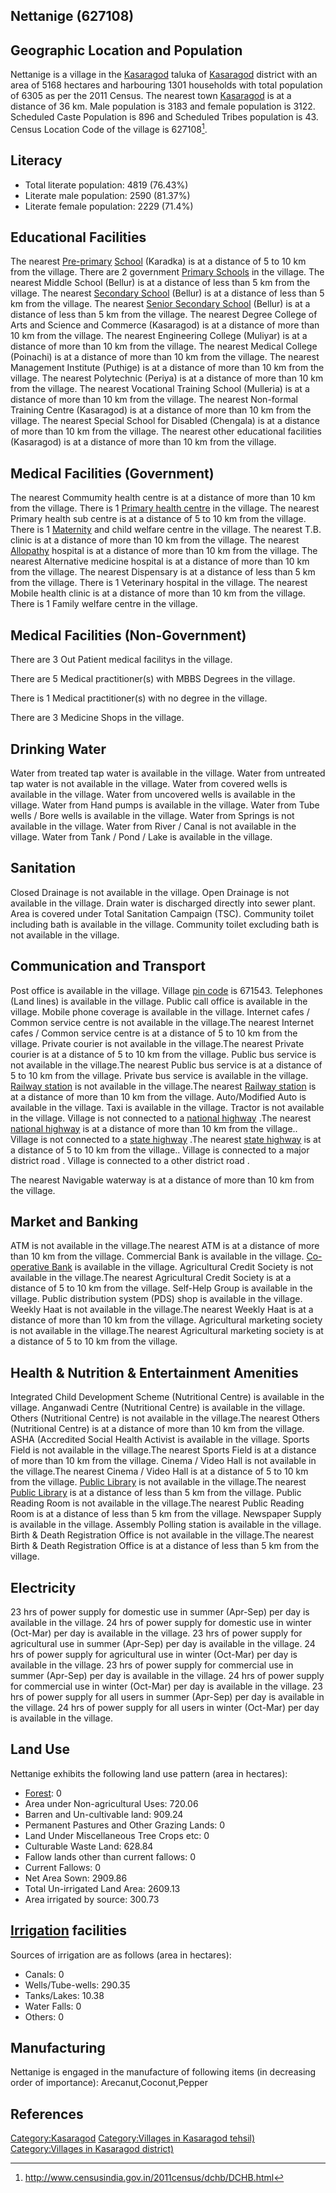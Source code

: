 {{Infobox settlement
| name=Nettanige
| native_name=
| native_name_lang=
| other_name=
| nickname=
| settlement_type=Village
| image_skyline=
| image_alt=
| image_caption=
| pushpin_map=India Kerala
| pushpin_label_position=right
| pushpin_map_alt=
| pushpin_map_caption=Location in Kerala, India
| latd=
| latm=
| lats=
| latNS=
| longd=
| longm=
| longs=
| longEW=
| coordinates_display=inline,title
| subdivision_type=Country
| subdivision_name={{flag|India}}
| subdivision_type1=[[States and territories of India|State]]
| subdivision_name1=Kerala 
| subdivision_type2=[[List of districts of India|District]]
| subdivision_name2=Kasaragod
| subdivision_type3=Tahsil
| subdivision_name3=Kasaragod
| website=
| established_title=<!-- Established -->
| established_date=
| founder=
| named_for=
| government_type=
| governing_body=
| unit_pref=Metric=
| area_footnotes=
| area_rank=
| area_total_km2=51.68
| elevation_footnotes=
| elevation_m=
| population_total=6305
| population_as_of=2011
| population_rank=
| population_density_km2=122
| population_demonym=
| population_footnotes=
| demographics_type1=Languages
| demographics1_title1=Official
| demographics1_info1=[[Malayalam language|Malayalam]]
| timezone1=[[Indian Standard Time|IST]]
| utc_offset1==+5:30
| postal_code_type=[[Postal Index Number|PIN]]
| postal_code=671543
| area_code_type=Telephone code
| area_code=
| registration_plate=
| blank1_name_sec1=Nearest city
| blank1_info_sec1=[[Kasaragod]]
| blank2_name_sec1=[[Human sex ratio|Sex ratio]]
| blank2_info_sec1=980 [[male|♂]]/[[female|♀]]
| blank3_name_sec1=Literacy
| blank3_info_sec1=76.43%
| blank1_name_sec2=[[2011 Census of India|2011 census]] code
| blank1_info_sec2=627108
| footnotes=
}}

== Nettanige (627108) ==

== Geographic Location and Population ==

Nettanige is a village in the [[Kasaragod]] taluka of [[Kasaragod]] district with an area of 5168 hectares and harbouring 1301 households with total population of 6305 as per the 2011 Census. The nearest town [[Kasaragod]] is at a distance of 36 km. Male population is 3183 and female population is 3122. Scheduled Caste Population is 896 and Scheduled Tribes population is 43. Census Location Code of the village is 627108<ref>http://www.censusindia.gov.in/2011census/dchb/DCHB.html</ref>.


== Literacy ==  
* Total literate population: 4819 (76.43%)
* Literate male population: 2590 (81.37%)
* Literate female population: 2229 (71.4%)


== Educational Facilities ==  
The nearest [[Pre-primary]] [[School]] (Karadka) is at a distance of 5 to 10 km from the village.
There are 2 government [[Primary School]]s in the village.
The nearest Middle School (Bellur) is at a distance of less than 5 km from the village.
The nearest [[Secondary School]] (Bellur) is at a distance of less than 5 km from the village.
The nearest [[Senior Secondary School]] (Bellur) is at a distance of less than 5 km from the village.
The nearest Degree College of Arts and Science and Commerce (Kasaragod) is at a distance of more than 10 km from the village.
The nearest Engineering College (Muliyar) is at a distance of more than 10 km from the village.
The nearest Medical College (Poinachi) is at a distance of more than 10 km from the village.
The nearest Management Institute (Puthige) is at a distance of more than 10 km from the village.
The nearest Polytechnic (Periya) is at a distance of more than 10 km from the village.
The nearest Vocational Training School (Mulleria) is at a distance of more than 10 km from the village.
The nearest Non-formal Training Centre (Kasaragod) is at a distance of more than 10 km from the village.
The nearest Special School for Disabled (Chengala) is at a distance of more than 10 km from the village.
The nearest other educational facilities (Kasaragod) is at a distance of more than 10 km from the village.


== Medical Facilities (Government) ==
The nearest Commumity health centre is at a distance of more than 10 km from the village.
There is 1 [[Primary health centre]] in the village.
The nearest Primary health sub centre is at a distance of 5 to 10 km from the village.
There is 1 [[Maternity]] and child welfare centre in the village.
The nearest T.B. clinic is at a distance of more than 10 km from the village.
The nearest [[Allopathy]] hospital is at a distance of more than 10 km from the village.
The nearest Alternative medicine hospital is at a distance of more than 10 km from the village.
The nearest Dispensary is at a distance of less than 5 km from the village.
There is 1 Veterinary hospital in the village.
The nearest Mobile health clinic is at a distance of more than 10 km from the village.
There is 1 Family welfare centre in the village.


== Medical Facilities (Non-Government) ==
There are 3 Out Patient medical facilitys in the village.


There are 5 Medical practitioner(s) with MBBS Degrees in the village.

There is 1 Medical practitioner(s) with no degree in the village.

There are 3 Medicine Shops in the village.



== Drinking Water ==
Water from treated tap water is available in the village.
Water from untreated tap water is not available in the village.
Water from covered wells is available in the village.
Water from uncovered wells is available in the village.
Water from Hand pumps is available in the village.
Water from Tube wells / Bore wells is available in the village.
Water from Springs is not available in the village.
Water from River / Canal is not available in the village.
Water from Tank / Pond / Lake is available in the village.


== Sanitation ==
Closed Drainage is not available in the village.
Open Drainage is not available in the village.
Drain water is discharged directly into sewer plant.
Area is covered under Total Sanitation Campaign (TSC).
Community toilet including bath is available in the village.
Community toilet excluding bath is not available in the village.


== Communication and Transport ==
Post office is available in the village.
Village [[pin code]] is 671543.
Telephones (Land lines) is available in the village.
Public call office is available in the village.
Mobile phone coverage is available in the village.
Internet cafes / Common service centre is not available in the village.The nearest Internet cafes / Common service centre is at a distance of 5 to 10 km from the village.
Private courier is not available in the village.The nearest Private courier is at a distance of 5 to 10 km from the village.
Public bus service is not available in the village.The nearest Public bus service is at a distance of 5 to 10 km from the village.
Private bus service is available in the village.
[[Railway station]] is not available in the village.The nearest [[Railway station]] is at a distance of more than 10 km from the village.
Auto/Modified Auto is available in the village.
Taxi is available in the village.
Tractor is not available in the village.
Village is not connected to a [[national highway]] .The nearest [[national highway]] is at a distance of more than 10 km from the village..
Village is not connected to a [[state highway]] .The nearest [[state highway]] is at a distance of 5 to 10 km from the village..
Village is connected to a major district road    .
Village is connected to a other district road  .



The nearest Navigable waterway is at a distance of more than 10 km from the village.



== Market and Banking ==
ATM is not available in the village.The nearest ATM is at a distance of more than 10 km from the village.
Commercial Bank is available in the village.
[[Co-operative Bank]] is available in the village.
Agricultural Credit Society is not available in the village.The nearest Agricultural Credit Society is at a distance of 5 to 10 km from the village.
Self-Help Group is available in the village.
Public distribution system (PDS) shop is available in the village.
Weekly Haat is not available in the village.The nearest Weekly Haat is at a distance of more than 10 km from the village.
Agricultural marketing society is not available in the village.The nearest Agricultural marketing society is at a distance of 5 to 10 km from the village.


== Health & Nutrition & Entertainment Amenities ==
Integrated Child Development Scheme (Nutritional Centre) is available in the village.
Anganwadi Centre (Nutritional Centre) is available in the village.
Others (Nutritional Centre) is not available in the village.The nearest Others (Nutritional Centre) is at a distance of more than 10 km from the village.
ASHA (Accredited Social Health Activist is available in the village.
Sports Field is not available in the village.The nearest Sports Field is at a distance of more than 10 km from the village.
Cinema / Video Hall is not available in the village.The nearest Cinema / Video Hall is at a distance of 5 to 10 km from the village.
[[Public Library]] is not available in the village.The nearest [[Public Library]] is at a distance of less than 5 km from the village.
Public Reading Room is not available in the village.The nearest Public Reading Room is at a distance of less than 5 km from the village.
Newspaper Supply is available in the village.
Assembly Polling station is available in the village.
Birth & Death Registration Office is not available in the village.The nearest Birth & Death Registration Office is at a distance of less than 5 km from the village.


== Electricity ==
23 hrs of power supply for domestic use in summer (Apr-Sep) per day is available in the village.
24 hrs of power supply for domestic use in winter (Oct-Mar) per day is available in the village.
23 hrs of power supply for agricultural use in summer (Apr-Sep) per day is available in the village.
24 hrs of power supply for agricultural use in winter (Oct-Mar) per day is available in the village.
23 hrs of power supply for commercial use in summer (Apr-Sep) per day is available in the village.
24 hrs of power supply for commercial use in winter (Oct-Mar) per day is available in the village.
23 hrs of power supply for all users in summer (Apr-Sep) per day is available in the village.
24 hrs of power supply for all users in winter (Oct-Mar) per day is available in the village.


== Land Use ==
Nettanige exhibits the following land use pattern (area in hectares):
* [[Forest]]: 0
* Area under Non-agricultural Uses: 720.06
* Barren and Un-cultivable land: 909.24
* Permanent Pastures and Other Grazing Lands: 0
* Land Under Miscellaneous Tree Crops etc: 0
* Culturable Waste Land: 628.84
* Fallow lands other than current fallows: 0
* Current Fallows: 0
* Net Area Sown: 2909.86
* Total Un-irrigated Land Area: 2609.13
* Area irrigated by source: 300.73


== [[Irrigation]] facilities ==
Sources of irrigation are as follows (area in hectares):
* Canals: 0
* Wells/Tube-wells: 290.35
* Tanks/Lakes: 10.38
* Water Falls: 0
* Others: 0


== Manufacturing ==
Nettanige is engaged in the manufacture of following items (in decreasing order of importance): Arecanut,Coconut,Pepper


[[Category:Kasaragod]]
[[Category:Villages in Kasaragod tehsil)]]
[[Category:Villages in Kasaragod district)]]


== References ==
{{Reflist}}


